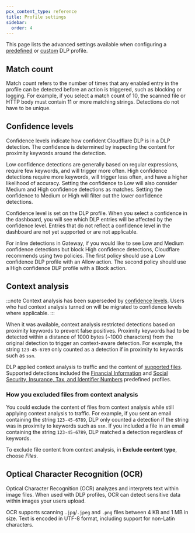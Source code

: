 ```yaml
---
pcx_content_type: reference
title: Profile settings
sidebar:
  order: 4
---
```



This page lists the advanced settings available when configuring a [predefined](/cloudflare-one/policies/data-loss-prevention/dlp-profiles/predefined-profiles/) or [custom](/cloudflare-one/policies/data-loss-prevention/dlp-profiles/#build-a-custom-profile) DLP profile.

## Match count

Match count refers to the number of times that any enabled entry in the profile can be detected before an action is triggered, such as blocking or logging. For example, if you select a match count of 10, the scanned file or HTTP body must contain 11 or more matching strings. Detections do not have to be unique.

## Confidence levels

Confidence levels indicate how confident Cloudflare DLP is in a DLP detection. The confidence is determined by inspecting the content for proximity keywords around the detection.

Low confidence detections are generally based on regular expressions, require few keywords, and will trigger more often. High confidence detections require more keywords, will trigger less often, and have a higher likelihood of accuracy. Setting the confidence to Low will also consider Medium and High confidence detections as matches. Setting the confidence to Medium or High will filter out the lower confidence detections.

Confidence level is set on the DLP profile. When you select a confidence in the dashboard, you will see which DLP entries will be affected by the confidence level. Entries that do not reflect a confidence level in the dashboard are not yet supported or are not applicable.

For inline detections in Gateway, if you would like to see Low and Medium confidence detections but block High confidence detections, Cloudflare recommends using two policies. The first policy should use a Low confidence DLP profile with an Allow action. The second policy should use a High confidence DLP profile with a Block action.

## Context analysis
:::note
Context analysis has been superseded by [confidence levels](/#confidence-levels). Users who had context analysis turned on will be migrated to confidence levels where applicable.
:::

When it was available, context analysis restricted detections based on proximity keywords to prevent false positives. Proximity keywords had to be detected within a distance of 1000 bytes (~1000 characters) from the original detection to trigger an context-aware detection. For example, the string `123-45-6789` only counted as a detection if in proximity to keywords such as `ssn`.

DLP applied context analysis to traffic and the content of [supported files](/cloudflare-one/policies/data-loss-prevention/#supported-file-types). Supported detections included the [Financial Information](/cloudflare-one/policies/data-loss-prevention/dlp-profiles/predefined-profiles/#financial-information) and [Social Security, Insurance, Tax, and Identifier Numbers](/cloudflare-one/policies/data-loss-prevention/dlp-profiles/predefined-profiles/#social-security-insurance-tax-and-identifier-numbers) predefined profiles.

### How you excluded files from context analysis

You could exclude the content of files from context analysis while still applying context analysis to traffic. For example, if you sent an email containing the string `123-45-6789`, DLP only counted a detection if the string was in proximity to keywords such as `ssn`. If you included a file in an email containing the string `123-45-6789`, DLP matched a detection regardless of keywords.

To exclude file content from context analysis, in **Exclude content type**, choose _Files_.

## Optical Character Recognition (OCR) <Badge text="Beta" variant="caution" size="small" />

Optical Character Recognition (OCR) analyzes and interprets text within image files. When used with DLP profiles, OCR can detect sensitive data within images your users upload.

OCR supports scanning `.jpg`/`.jpeg` and `.png` files between 4 KB and 1 MB in size. Text is encoded in UTF-8 format, including support for non-Latin characters.
